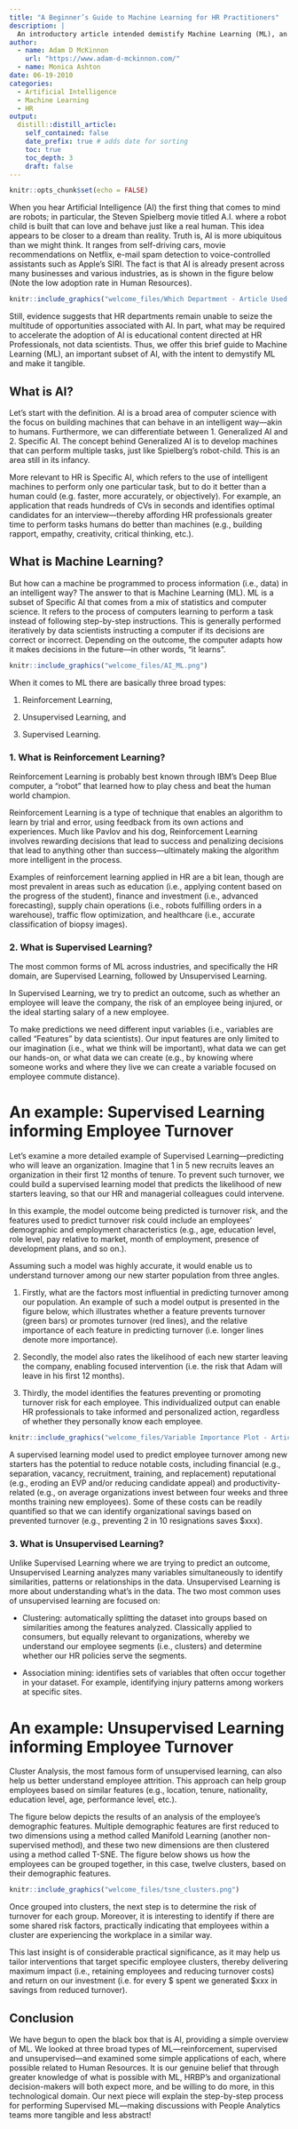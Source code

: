 ```yaml
---
title: "A Beginner’s Guide to Machine Learning for HR Practitioners"
description: |
  An introductory article intended demistify Machine Learning (ML), an important subset of AI, for HR Professionals.
author:
  - name: Adam D McKinnon 
    url: "https://www.adam-d-mckinnon.com/"
  - name: Monica Ashton 
date: 06-19-2010
categories:
  - Artificial Intelligence
  - Machine Learning
  - HR
output: 
  distill::distill_article:
    self_contained: false
    date_prefix: true # adds date for sorting
    toc: true
    toc_depth: 3
    draft: false
---
```


```r
knitr::opts_chunk$set(echo = FALSE)
```


When you hear Artificial Intelligence (AI) the first thing that comes to mind are robots; in particular, the Steven Spielberg movie titled A.I. where a robot child is built that can love and behave just like a real human. This idea appears to be closer to a dream than reality. Truth is, AI is more ubiquitous than we might think. It ranges from self-driving cars, movie recommendations on Netflix, e-mail spam detection to voice-controlled assistants such as Apple’s SIRI. The fact is that AI is already present across many businesses and various industries, as is shown in the figure below (Note the low adoption rate in Human Resources).

```r
knitr::include_graphics("welcome_files/Which Department - Article Used.png")
```


Still, evidence suggests that HR departments remain unable to seize the multitude of opportunities associated with AI. In part, what may be required to accelerate the adoption of AI is educational content directed at HR Professionals, not data scientists. Thus, we offer this brief guide to Machine Learning (ML), an important subset of AI, with the intent to demystify ML and make it tangible. 


## What is AI?
Let’s start with the definition. AI is a broad area of computer science with the focus on building machines that can behave in an intelligent way—akin to humans. Furthermore, we can differentiate between 1. Generalized AI and 2. Specific AI. The concept behind Generalized AI is to develop machines that can perform multiple tasks, just like Spielberg’s robot-child. This is an area still in its infancy. 

More relevant to HR is Specific AI, which refers to the use of intelligent machines to perform only one particular task, but to do it better than a human could (e.g. faster, more accurately, or objectively). For example, an application that reads hundreds of CVs in seconds and identifies optimal candidates for an interview—thereby affording HR professionals greater time to perform tasks humans do better than machines (e.g., building rapport, empathy, creativity, critical thinking, etc.).


## What is Machine Learning?
But how can a machine be programmed to process information (i.e., data) in an intelligent way? The answer to that is Machine Learning (ML). ML is a subset of Specific AI that comes from a mix of statistics and computer science. It refers to the process of computers learning to perform a task instead of following step-by-step instructions. This is generally performed iteratively by data scientists instructing a computer if its decisions are correct or incorrect. Depending on the outcome, the computer adapts how it makes decisions in the future—in other words, “it learns”. 


```r
knitr::include_graphics("welcome_files/AI_ML.png")
```

When it comes to ML there are basically three broad types:

1. Reinforcement Learning,

2. Unsupervised Learning, and

3. Supervised Learning.

### 1. What is Reinforcement Learning?

Reinforcement Learning is probably best known through IBM’s Deep Blue computer, a “robot” that learned how to play chess and beat the human world champion. 

Reinforcement Learning is a type of technique that enables an algorithm to learn by trial and error, using feedback from its own actions and experiences. Much like Pavlov and his dog, Reinforcement Learning involves rewarding decisions that lead to success and penalizing decisions that lead to anything other than success—ultimately making the algorithm more intelligent in the process. 

Examples of reinforcement learning applied in HR are a bit lean, though are most prevalent in areas such as education (i.e., applying content based on the progress of the student), finance and investment (i.e., advanced forecasting), supply chain operations (i.e., robots fulfilling orders in a warehouse), traffic flow optimization, and healthcare (i.e., accurate classification of biopsy images).


### 2. What is Supervised Learning?
The most common forms of ML across industries, and specifically the HR domain, are Supervised Learning, followed by Unsupervised Learning. 

In Supervised Learning, we try to predict an outcome, such as whether an employee will leave the company, the risk of an employee being injured, or the ideal starting salary of a new employee. 

To make predictions we need different input variables (i.e., variables are called “Features” by data scientists). Our input features are only limited to our imagination (i.e., what we think will be important), what data we can get our hands-on, or what data we can create (e.g., by knowing where someone works and where they live we can create a variable focused on employee commute distance).

# An example: Supervised Learning informing Employee Turnover

Let’s examine a more detailed example of Supervised Learning—predicting who will leave an organization. Imagine that 1 in 5 new recruits leaves an organization in their first 12 months of tenure. To prevent such turnover, we could build a supervised learning model that predicts the likelihood of new starters leaving, so that our HR and managerial colleagues could intervene. 

In this example, the model outcome being predicted is turnover risk, and the features used to predict turnover risk could include an employees’ demographic and employment characteristics (e.g., age, education level, role level, pay relative to market, month of employment, presence of development plans, and so on.).

Assuming such a model was highly accurate, it would enable us to understand turnover among our new starter population from three angles. 

1. Firstly, what are the factors most influential in predicting turnover among our population. An example of such a model output is presented in the figure below, which illustrates whether a feature prevents turnover (green bars) or promotes turnover (red lines), and the relative importance of each feature in predicting turnover (i.e. longer lines denote more importance). 

2. Secondly, the model also rates the likelihood of each new starter leaving the company, enabling focused intervention (i.e. the risk that Adam will leave in his first 12 months). 

3. Thirdly, the model identifies the features preventing or promoting turnover risk for each employee. This individualized output can enable HR professionals to take informed and personalized action, regardless of whether they personally know each employee. 

```r
knitr::include_graphics("welcome_files/Variable Importance Plot - Article Used.png")
```


A supervised learning model used to predict employee turnover among new starters has the potential to reduce notable costs, including financial (e.g., separation, vacancy, recruitment, training, and replacement) reputational (e.g., eroding an EVP and/or reducing candidate appeal) and productivity-related (e.g., on average organizations invest between four weeks and three months training new employees). Some of these costs can be readily quantified so that we can identify organizational savings based on prevented turnover (e.g., preventing 2 in 10 resignations saves $xxx). 


### 3. What is Unsupervised Learning?


Unlike Supervised Learning where we are trying to predict an outcome, Unsupervised Learning analyzes many variables simultaneously to identify similarities, patterns or relationships in the data. Unsupervised Learning is more about understanding what’s in the data. The two most common uses of unsupervised learning are focused on:

* Clustering: automatically splitting the dataset into groups based on similarities among the features analyzed. Classically applied to consumers, but equally relevant to organizations, whereby we understand our employee segments (i.e., clusters) and determine whether our HR policies serve the segments.

* Association mining: identifies sets of variables that often occur together in your dataset. For example, identifying injury patterns among workers at specific sites.

# An example: Unsupervised Learning informing Employee Turnover

Cluster Analysis, the most famous form of unsupervised learning, can also help us better understand employee attrition. This approach can help group employees based on similar features (e.g., location, tenure, nationality, education level, age, performance level, etc.). 

The figure below depicts the results of an analysis of the employee’s demographic features. Multiple demographic features are first reduced to two dimensions using a method called Manifold Learning (another non-supervised method), and these two new dimensions are then clustered using a method called T-SNE. The figure below shows us how the employees can be grouped together, in this case, twelve clusters, based on their demographic features. 


```r
knitr::include_graphics("welcome_files/tsne_clusters.png")

```


Once grouped into clusters, the next step is to determine the risk of turnover for each group. Moreover, it is interesting to identify if there are some shared risk factors, practically indicating that employees within a cluster are experiencing the workplace in a similar way. 

This last insight is of considerable practical significance, as it may help us tailor interventions that target specific employee clusters, thereby delivering maximum impact (i.e., retaining employees and reducing turnover costs) and return on our investment (i.e. for every $ spent we generated $xxx in savings from reduced turnover). 



## Conclusion

We have begun to open the black box that is AI, providing a simple overview of ML. We looked at three broad types of ML—reinforcement, supervised and unsupervised—and examined some simple applications of each, where possible related to Human Resources. It is our genuine belief that through greater knowledge of what is possible with ML, HRBP’s and organizational decision-makers will both expect more, and be willing to do more, in this technological domain. Our next piece will explain the step-by-step process for performing Supervised ML—making discussions with People Analytics teams more tangible and less abstract!

